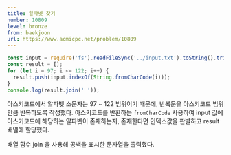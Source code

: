 ```yaml
---
title: 알파벳 찾기
number: 10809
level: bronze
from: baekjoon
url: https://www.acmicpc.net/problem/10809
---
```


```js
const input = require('fs').readFileSync('../input.txt').toString().trim();
const result = [];
for (let i = 97; i <= 122; i++) {
  result.push(input.indexOf(String.fromCharCode(i)));
}
console.log(result.join(' '));
```

아스키코드에서 알파벳 소문자는 97 ~ 122 범위이기 때문에, 반복문을 아스키코드 범위만큼 반복하도록 작성했다.
아스키코드를 반환하는 `fromCharCode` 사용하여 input 값에 아스키코드에 해당하는 알파벳이 존재하는지, 존재한다면 인덱스값을 판별하고 result 배열에 할당했다.

배열 함수 join 을 사용해 공백을 표시한 문자열을 출력했다.
